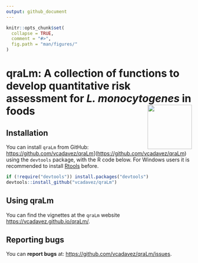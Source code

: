 ```yaml
---
output: github_document
---
```


<!-- README.md is generated from README.Rmd. Please edit that file -->

```r
knitr::opts_chunk$set(
  collapse = TRUE,
  comment = "#>",
  fig.path = "man/figures/"
)
```

# qraLm: A collection of functions to develop quantitative risk assessment for *L. monocytogenes* in foods <img src="man/figures/logo.png" align="right" alt="" width="120" />


## Installation

You can install `qraLm` from GitHub:
<https://github.com/vcadavez/qraLm>\](<https://github.com/vcadavez/qraLm>)
using the `devtools` package, with the R code below. For Windows users
it is recommended to install
[Rtools](https://cran.r-project.org/bin/windows/Rtools/) before.

```r
if (!require("devtools")) install.packages("devtools")
devtools::install_github("vcadavez/qraLm")
```

## Using qraLm

You can find the vignettes at the `qraLm` website
<https://vcadavez.github.io/qraLm/>.

## Reporting bugs

You can **report bugs** at: <https://github.com/vcadavez/qraLm/issues>.
